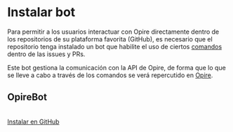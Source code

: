 
# Instalar bot

Para permitir a los usuarios interactuar con Opire directamente dentro de los repositorios de su plataforma favorita (GitHub), es necesario que el repositorio tenga instalado un bot que habilite el uso de ciertos [comandos](/es/overview/commands) dentro de las issues y PRs.

Este bot gestiona la comunicación con la API de Opire, de forma que lo que se lleve a cabo a través de los comandos se verá repercutido en [Opire](https://app.opire.dev/).

## OpireBot
<br/>

<div style={{ display: 'grid', gridTemplateColumns: 'repeat(auto-fill, minmax(min(100%, 200px), 1fr))', gap: '2rem' }}>
    <a
        href="https://github.com/apps/opirebot/installations/new"
        target="_blank"
        style={{
            padding: '12px',
            background: 'linear-gradient(45deg, #12b886 0%, #1098ad 100%)',
            color: 'white',
            border: 'none',
            borderRadius: '5px',
            cursor: 'pointer',
            fontSize: '16px',
            display: 'flex',
            alignItems: 'center',
            fontWeight: 600,
            justifyContent: 'center',
        }}>
        <span style={{display:'flex', alignItems: 'center' }}>
            <IconBrandGithub style={{ marginRight: '10px'}}/> 
            <span>Instalar en GitHub</span>
        </span>
    </a>
</div>

<br/><br/>
